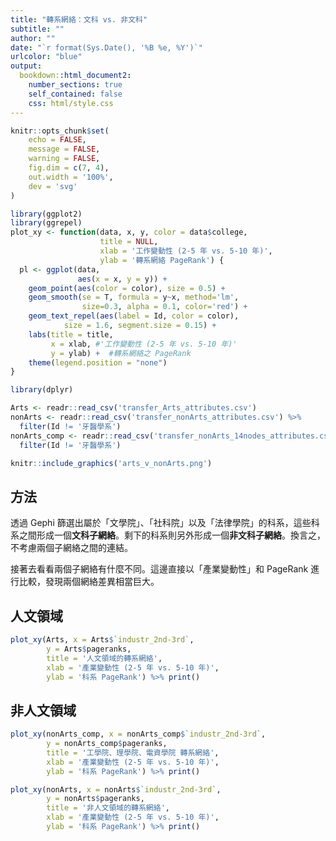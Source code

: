 ```yaml
---
title: "轉系網絡：文科 vs. 非文科"
subtitle: ""
author: ""
date: "`r format(Sys.Date(), '%B %e, %Y')`"
urlcolor: "blue"
output:
  bookdown::html_document2:
    number_sections: true
    self_contained: false
    css: html/style.css
---
```


```r
knitr::opts_chunk$set(
	echo = FALSE,
	message = FALSE,
	warning = FALSE,
	fig.dim = c(7, 4),
	out.width = '100%',
	dev = 'svg'
)
```

```r
library(ggplot2)
library(ggrepel)
plot_xy <- function(data, x, y, color = data$college,
                    title = NULL,
                    xlab = '工作變動性 (2-5 年 vs. 5-10 年)',
                    ylab = '轉系網絡 PageRank') {
  pl <- ggplot(data, 
               aes(x = x, y = y)) +
    geom_point(aes(color = color), size = 0.5) +
    geom_smooth(se = T, formula = y~x, method='lm', 
                size=0.3, alpha = 0.1, color='red') +
    geom_text_repel(aes(label = Id, color = color), 
            size = 1.6, segment.size = 0.15) +
    labs(title = title,
         x = xlab, #'工作變動性 (2-5 年 vs. 5-10 年)'
         y = ylab) +  #轉系網絡之 PageRank
    theme(legend.position = "none")
}
```


```r
library(dplyr)

Arts <- readr::read_csv('transfer_Arts_attributes.csv')
nonArts <- readr::read_csv('transfer_nonArts_attributes.csv') %>%
  filter(Id != '牙醫學系')
nonArts_comp <- readr::read_csv('transfer_nonArts_14nodes_attributes.csv') %>%
  filter(Id != '牙醫學系')
```

```r
knitr::include_graphics('arts_v_nonArts.png')
```


## 方法

透過 Gephi 篩選出屬於「文學院」、「社科院」以及「法律學院」的科系，這些科系之間形成一個**文科子網絡**。剩下的科系則另外形成一個**非文科子網絡**。換言之，不考慮兩個子網絡之間的連結。

接著去看看兩個子網絡有什麼不同。這邊直接以「產業變動性」和 PageRank 進行比較，發現兩個網絡差異相當巨大。


## 人文領域

```r
plot_xy(Arts, x = Arts$`industr_2nd-3rd`, 
        y = Arts$pageranks,
        title = '人文領域的轉系網絡',
        xlab = '產業變動性 (2-5 年 vs. 5-10 年)',
        ylab = '科系 PageRank') %>% print()
```

## 非人文領域

```r
plot_xy(nonArts_comp, x = nonArts_comp$`industr_2nd-3rd`, 
        y = nonArts_comp$pageranks,
        title = '工學院、理學院、電資學院 轉系網絡',
        xlab = '產業變動性 (2-5 年 vs. 5-10 年)',
        ylab = '科系 PageRank') %>% print()
```



```r
plot_xy(nonArts, x = nonArts$`industr_2nd-3rd`, 
        y = nonArts$pageranks,
        title = '非人文領域的轉系網絡',
        xlab = '產業變動性 (2-5 年 vs. 5-10 年)',
        ylab = '科系 PageRank') %>% print()
```

